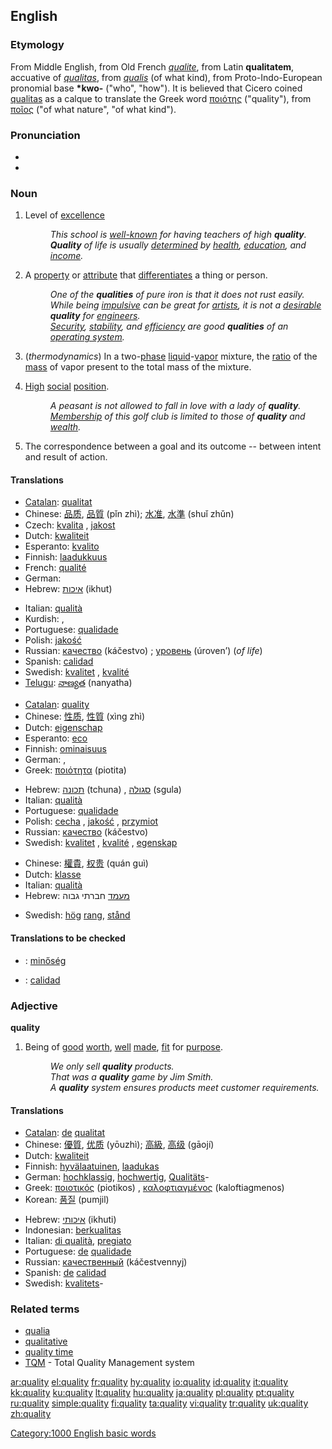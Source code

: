 ==English==

===Etymology===
From Middle English, from Old French ''[[qualite]]'', from Latin '''qualitatem''', accuative of ''[[qualitas]]'', from ''[[qualis]]'' (of what kind), from Proto-Indo-European pronomial base '''*kwo-''' ("who", "how"). It is believed that Cicero coined [[qualitas]] as a calque to translate the Greek word [[ποιότης]] ("quality"), from [[ποῖος]] ("of what nature", "of what kind").

===Pronunciation===
*{{IPA|/'kwɒl.ɪ.tɪ/}}
*{{audio|en-us-quality.ogg|Audio (US)}}

===Noun===
{{en-noun|qualit|ies}}

# {{uncountable}} Level of [[excellence]]
#:''This school is [[well-known]] for having teachers of high '''quality'''.''
#:'''''Quality''' of life is usually [[determined]] by [[health]], [[education]], and [[income]].''
# {{countable}} A [[property]] or [[attribute]] that [[differentiate]]s a thing or person.
#:''One of the '''qualities''' of pure iron is that it does not rust easily.''
#:''While being [[impulsive]] can be great for [[artists]], it is not a [[desirable]] '''quality''' for [[engineers]].''
#:''[[security|Security]], [[stability]], and [[efficiency]] are good '''qualities''' of an [[operating system]].''
# (''thermodynamics'') In a two-[[phase]] [[liquid]]-[[vapor]] mixture, the [[ratio]] of the [[mass]] of vapor present to the total mass of the mixture.
# {{archaic}} [[high|High]] [[social]] [[position]].
#:''A peasant is not allowed to fall in love with a lady of '''quality'''.''
#:''[[membership|Membership]] of this golf club is limited to those of '''quality''' and [[wealth]].''
# The correspondence between a goal and its outcome -- between intent and result of action.

====Translations====
{{trans-top|level of excellence}}
*[[Catalan]]: [[qualitat]] {{f}}
*Chinese: [[品质]], [[品質]] (pǐn zhì); [[水准]], [[水準]] (shuǐ zhǔn)
*Czech: [[kvalita]] {{f}}, [[jakost]] {{f}}
*Dutch: [[kwaliteit]] {{f}}
*Esperanto: [[kvalito]]
*Finnish: [[laadukkuus]]
*French: [[qualité]]
*German: {{t+|de|Qualität|f}}
*Hebrew: [[איכות]] (ikhut) {{f}}
{{trans-mid}}
*Italian: [[qualità]] {{f}}
*Kurdish: {{KUchar|[[چۆنیی]]}}, {{KUchar|[[چۆنێتیی]]}}
*Portuguese: [[qualidade]] {{f}}
*Polish: [[jakość]] {{f}}
*Russian: [[качество]] (káčestvo) {{n}}; [[уровень]] (úroven’) {{m}} (''of life'')
*Spanish: [[calidad]]
*Swedish: [[kvalitet]] {{c}}, [[kvalité]] {{c}}
*[[Telugu]]: [[నాణ్యత]] (nanyatha)
{{trans-bottom}}

{{trans-top|A differentiating property or attribute}}
*[[Catalan]]: [[quality]] {{f}}
*Chinese: [[性质]], [[性質]] (xìng zhì)
*Dutch: [[eigenschap]] {{f}}
*Esperanto: [[eco]]
*Finnish: [[ominaisuus]]
*German: {{t+|de|Qualität|f}}, {{t|de|Eigenschaft|f}}
*Greek: [[ποιότητα]] (piotita) {{f}}
{{trans-mid}}
*Hebrew: [[תכונה]] (tchuna) {{f}}, [[סגולה]] (sgula) {{f}}
*Italian: [[qualità]] {{f}}
*Portuguese: [[qualidade]] {{f}}
*Polish: [[cecha]] {{f}}, [[jakość]] {{f}}, [[przymiot]] {{m}}
*Russian: [[качество]] (káčestvo) {{n}}
*Swedish: [[kvalitet]] {{c}}, [[kvalité]] {{c}}, [[egenskap]] {{c}}
{{trans-bottom}}

{{trans-top|the ratio of the mass of vapor present to the total mass of a two-phase liquid-vapor mixture}}
{{trans-mid}}
{{trans-bottom}}

{{trans-top|High social position}}
*Chinese: [[權貴]], [[权贵]] (quán guì)
*Dutch: [[klasse]] {{f}}
*Italian: [[qualità]] {{f}}
*Hebrew: [[מעמד]] חברתי גבוה
{{trans-mid}}
*Swedish: <!--- [[förnäm]] is this ever used as a noun??----> [[hög]] [[rang]], [[stånd]]
{{trans-bottom}}

{{trans-top|The correspondence between a goal and it's outcome}}
{{trans-mid}}
{{trans-bottom}}

====Translations to be checked====
{{checktrans}}

*{{ttbc|Hungarian}}: [[minőség]]
*{{ttbc|Spanish}}: [[calidad]]

===Adjective===
'''quality'''

# Being of [[good]] [[worth]], [[well]] [[made]], [[fit]] for [[purpose]].
#:''We only sell '''quality''' products.''
#:''That was a '''quality''' game by Jim Smith.''
#:''A '''quality''' system ensures products meet customer requirements.''

====Translations====
{{top}}
*[[Catalan]]: [[de]] [[qualitat]]
*Chinese: [[優質]], [[优质]] (yōuzhì); [[高級]], [[高级]] (gāojí)
*Dutch: [[kwaliteit]] {{f}}
*Finnish: [[hyvälaatuinen]], [[laadukas]]
*German: [[hochklassig]], [[hochwertig]], [[Qualitäts]]-
*Greek: [[ποιοτικός]] (piotikos) {{m}}, [[καλοφτιαγμένος]] (kaloftiagmenos) {{m}}
*Korean: [[품질]] (pumjil)
{{mid}}
*Hebrew: [[איכותי]] (ikhuti)
*Indonesian: [[berkualitas]]
*Italian: [[di qualità]], [[pregiato]] {{m}}
*Portuguese: [[de]] [[qualidade]]
*Russian: [[качественный]] (káčestvennyj)
*Spanish: [[de]] [[calidad]]
*Swedish: [[kvalitet]]s-
{{bottom}}

===Related terms===
*[[qualia]]
*[[qualitative]]
*[[quality time]]
*[[TQM]] - Total Quality Management system

[[Category:1000 English basic words]]

[[ar:quality]]
[[el:quality]]
[[fr:quality]]
[[hy:quality]]
[[io:quality]]
[[id:quality]]
[[it:quality]]
[[kk:quality]]
[[ku:quality]]
[[lt:quality]]
[[hu:quality]]
[[ja:quality]]
[[pl:quality]]
[[pt:quality]]
[[ru:quality]]
[[simple:quality]]
[[fi:quality]]
[[ta:quality]]
[[vi:quality]]
[[tr:quality]]
[[uk:quality]]
[[zh:quality]]